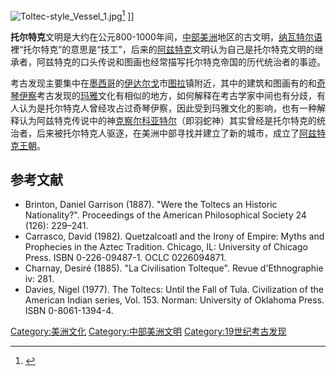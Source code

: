[[File:Toltec-style_Vessel_1.jpg|thumb]]<ref>{{Cite web|url=https://anthro.amnh.org/anthropology/research/mca_hall/mcah_c29.htm?ImageNumber=3|title=Toltec (Case 29)|accessdate=2017-02-11|work=anthro.amnh.org}}{{dead link|date=2018年3月 |bot=InternetArchiveBot |fix-attempted=yes }}</ref>
]]

'''托尔特克'''文明是大约在公元800-1000年间，[[中部美洲|中部美洲]]地区的古文明，[[纳瓦特尔语|纳瓦特尔语]]裡“托尔特克”的意思是“技工”，后来的[[阿兹特克|阿兹特克]]文明认为自己是托尔特克文明的继承者，阿兹特克的口头传说和图画也经常描写托尔特克帝国的历代统治者的事迹。

考古发现主要集中在[[墨西哥|墨西哥]]的[[伊达尔戈|伊达尔戈]]市[[图拉_(中部美洲遗址)|图拉]]镇附近，其中的建筑和图画有的和[[奇琴伊察|奇琴伊察]]考古发现的[[玛雅|玛雅]]文化有相似的地方，如何解释在考古学家中间也有分歧，有人认为是托尔特克人曾经攻占过奇琴伊察，因此受到玛雅文化的影响，也有一种解释认为阿兹特克传说中的神[[克察尔科亚特尔|克察尔科亚特尔]]（即羽蛇神）其实曾经是托尔特克的统治者，后来被托尔特克人驱逐，在美洲中部寻找并建立了新的城市，成立了[[阿兹特克王朝|阿兹特克王朝]]。

== 参考文献 ==
{{Commonscat|Toltec}}
* Brinton, Daniel Garrison (1887). "Were the Toltecs an Historic Nationality?". Proceedings of the American Philosophical Society 24 (126): 229–241. 
* Carrasco, David (1982). Quetzalcoatl and the Irony of Empire: Myths and Prophecies in the Aztec Tradition. Chicago, IL: University of Chicago Press. ISBN 0-226-09487-1. OCLC 0226094871. 
* Charnay, Desiré (1885). "La Civilisation Tolteque". Revue d'Ethnographie iv: 281. 
* Davies, Nigel (1977). The Toltecs: Until the Fall of Tula. Civilization of the American Indian series, Vol. 153. Norman: University of Oklahoma Press. ISBN 0-8061-1394-4.

{{Authority control}}
[[Category:美洲文化|Category:美洲文化]]
[[Category:中部美洲文明|Category:中部美洲文明]]
[[Category:19世纪考古发现|Category:19世纪考古发现]]
